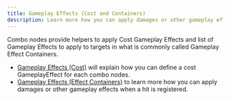 ```yaml
---
title: Gameplay Effects (Cost and Containers) 
description: Learn more how you can apply damages or other gameplay effects when a hit is registered. We'll also explain how you can define a cost GameplayEffect for each combo nodes.
---
```


Combo nodes provide helpers to apply Cost Gameplay Effects and list of Gameplay Effects to apply to targets in what is commonly called Gameplay Effect Containers.

- [Gameplay Effects (Cost)](/gameplay-effects/cost) will explain how you can define a cost GameplayEffect for each combo nodes.
- [Gameplay Effects (Effect Containers)](/gameplay-effects/containers) to learn more how you can apply damages or other gameplay effects when a hit is registered.
